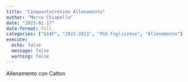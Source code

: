 ```yaml
---
title: "Cinquantatresimo Allenamento"
author: "Marco Chiapello"
date: "2023-01-17"
date-format: full
categories: ["U14F", "2022-2023", "PGS Foglizzese", "Allenamento"]
execute: 
  echo: false
  message: false
  warning: false
---
```


Allenamento con Calton